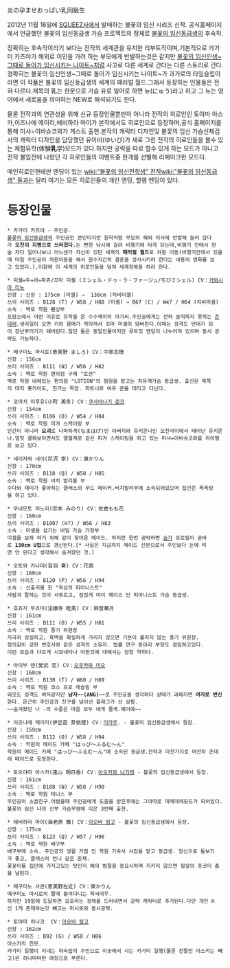炎の孕ませおっぱい乳同級生

2012년 11월 16일에 [[SQUEEZ]]사에서 발매하는 불꽃의 임신 시리즈 신작.
공식홈페이지에서 언급했던 불꽃의 임신동급생 가슴 프로젝트의 정체로 [[불꽃의 임신동급생]]의 후속작.

정확히는 후속작이라기 보다는 전작의 세계관을 유지한 리부트작이며,기본적으로 카가미 카츠야가 해외로 이민을 가려 하는 부모에게 반발하는것은 같지만 [[불꽃의 임신인생~그때로 돌아가 임신시키는 나이트~]]처럼 사고로 다른 세계로 간다는 다른 스토리로 간다.정확히는 불꽃의 임신인생~그때로 돌아가 임신시키는 나이트~가 과거로의 타임슬립이라면 이 작품은 불꽃의 임신동급생의 세계의 패러럴 월드.그래서 등장하는 인물들은 전혀 다르다.제목의 乳는 한문으로 가슴 유로 일어로 하면 뉴(にゅう)라고 하고 그 뉴는 영어에서 새로움을 의미하는 NEW로 해석되기도 한다.

물론 전작과의 연관성을 위해 신규 등장인물뿐만이 아니라 전작의 히로인인 토야마 아스카,이즈나에 메이리,에비하라 마이가 본작에서도 히로인으로 등장하며,공식 홈페이지를 통해 미샤=이바슈코와가 게스트 출현.본작의 캐릭터 디자인및 불꽃의 임신 가슴신체검사의 캐릭터 디자인을 담당했던 유이비(ゆいび)가 새로 그린 전작의 히로인들을 볼수 있는 체험유학(体験'''乳'''学)모드가 있다.하지만 공략을 따로 할수 있게 하는 모드가 아니고 전작 불임전에 나왔던 각 히로인들의 이벤트중 한개를 선별해 리메이크한 모드다.

메인히로인한테만 엔딩이 있는 [[wiki:"불꽃의 임신전학생" 전작]][[wiki:"불꽃의 임신동급생" 들]]과는 달리 여기는 모든 히로인들의 개인 엔딩, 할렘 엔딩이 있다.  


= 등장인물 =
 * 카가미 카즈야 - 주인공.
 [[불꽃의 임신동급생]]의 주인공인 본인이지만 원작처럼 부모의 해외 이사에 반발해 눌러 앉다가 '''모친이 지병으로 쓰러졌다.'''는 뻔한 낚시에 걸려 비행기에 타게 되는데,비행기 안에서 한숨 자다 일어나보니 어느샌가 자신이 있던 세계의 '''패러럴 월드'''로 차원 이동(비행기안에서 있을때 마침 주인공이 차원이동을 해서 원수지간의 결혼을 성사시키려 한다는 내용의 영화를 보고 있었다.),이참에 이 세계의 히로인들을 덮쳐 세계정복을 하려 한다.


 * 미셸=두=라=파쥬/꼬마 미셸 (ミシェル・ドゥ・ラ・ファージュ/ちびミシェル) CV：[[카와시마 리노]]
 신장 : 신장 : 175cm (미셸) →  138cm (치비미셸)  
 쓰리 사이즈 : B128 (T) / W58 / H88 (미셸) → B67 (C) / W47 / H64 (치비미셸) 
 소속 : 백로 학원 펜싱부
 프랑스에서 어떤 이유로 유학을 온 수수께끼의 아가씨.주인공에게는 전혀 솔직하지 못하는 [[츤데레]].생리일이 오면 키와 몸매가 작아져서 꼬마 미셸이 돼버린다.이때는 성격도 반대가 되어 장난꾸러기가 돼버린다.일단 둘은 동일인물이지만 루트및 엔딩이 나누어져 있으며 동시 공략도 가능하다.


 * 메구미노 마시로(恵美野 ましろ) CV：中家志穂
 신장 : 156cm
 쓰리 사이즈 : B111 (N) / W56 / H82 
 소속 : 백로 학원 편의점 구매 "로션"
 백로 학원 내에있는 편의점 "LOTION"의 점원을 맡고는 치유계가슴 동급생. 출신은 북쪽의 대지 홋카이도, 친가는 목장. 파트너로 여우 콘을 데리고 다닌다.


 * 코마치 미후유(小町 美冬) CV：[[쿠사야나기 준코]]
 신장 : 154cm
 쓰리 사이즈 : B106 (O) / W54 / H84 
 소속 : 백로 학원 피겨 스케이팅 부
 인간이 아니라 '''요괴'''로 나마하게(なまはげ)인 아버지와 유키온나인 모친사이에서 태어난 유키온나.얼핏 쿨해보이면서도 열혈계로 같은 피겨 스케이팅을 하고 있는 미샤=이바슈코와를 라이벌로 보고 있다.


 * 세리자와 네이(芹沢 寧) CV：東かりん
 신장 : 170cm
 쓰리 사이즈 : B118 (Q) / W58 / H85 
 소속 : 백로 학원 비치 발리볼 부
 수다와 재미가 좋아하는 클래스의 무드 메이커.비치발리부에 소속되어있으며 집안은 목욕탕을 하고 있다.


 * 무네모토 미노리(宗本 みのり) CV：佐倉もも花
 신장 : 160cm 
 쓰리 사이즈 : B100? (H?) / W56 / H83 
 소속 : 미셸을 섬기는 비밀 가슴 가정부
 미셸을 보좌 하기 위해 같이 찾아온 메이드. 하지만 한번 공략하면 [[슴가]] 프로필이 곧바로 '''130cm U컵'''으로 갱신된다.[* 사실은 지금까지 메이드 신분으로서 주인보다 눈에 띄면 안 된다고 생각해서 숨겨왔던 것.]


 * 오토와 카나데(音羽 奏) CV：花南
 신장 : 160cm 
 쓰리 사이즈 : B120 (P) / W56 / H94 
 소속 : 신출귀몰 한 "옥상의 피아니스트"
 사람과 말하는 것이 서투르고, 점잖게 마이 페이스 인 피아니스트 가슴 동급생. 


 * 호죠지 무츠미(法嬢寺 睦美) CV：鈴音華月
 신장 : 161cm
 쓰리 사이즈 : B111 (O) / W55 / H81 
 소속 : 백로 학원 풍기 위원장
 지극히 성실하고, 흑백을 확실하게 가리지 않으면 기분이 풀리지 않는 풍기 위원장. 
 정의감이 강한 변호사와 같은 성격의 소유자. 법률 연구 동아리 부장도 겸임하고있다. 
 이런 모습과 다르게 시모네타나 야한것에 대해서는 엄청 약하다.


 * 아이부 렌(愛武 恋) CV：[[오우카와 미오]]
 신장 : 160cm 
 쓰리 사이즈 : B130 (T) / W60 / H89 
 소속 : 백로 학원 코스 프로 레슬링 부
 외모도 성격도 여자같지만 '''남자~~(ANG)~~'''로 주인공을 생각하다 상태가 과해지면 '''여자로 변신'''한다. 은근히 주인공과 친구를 넘어선 플래그가 선 상황.
 ~~숨겨왔던 나 -의 수줍은 마음 모두 네게 줄게.예이예~~


 * 이즈나에 메이리(伊豆苗 芽依理) CV：[[카자네|미라우]]. - 불꽃의 임신동급생에서 등장.
 신장 : 159cm 
 쓰리 사이즈 : B112 (O) / W58 / H94 
 소속 : 학원의 메이드 카페 "はっぴ～ふるむ～ん"
 학원의 메이드 카페 "はっぴ～ふるむ～ん"에 소속된 동급생.전작과 마찬가지로 여전히 츤데레 메이드로 등장한다.


 * 토오야마 아스카(遠山 明日香) CV：[[미루|아오카와 나가레]] - 불꽃의 임신동급생에서 등장.
 신장 : 161cm
 쓰리 사이즈 : B108 (N) / W58 / H90 
 소속 : 백로 학원 테니스 부
 주인공의 소꿉친구.어렸을때 주인공에게 도움을 받은후에는 그야마로 데레데레모드가 되어있다.불꽃의 임신 나의 신부 가슴무쌍에 이은 3번째 출현.


 * 에비하라 마이(海老原 舞) CV：[[아오바 링고]] - 불꽃의 임신동급생에서 등장.
 신장 : 175cm 
 쓰리 사이즈 : B123 (Q) / W57 / H96 
 소속 : 백로 학원 배구부
 배구부에 소속. 주인공의 생활 거점 인 학원 기숙사 사감을 맡고 동급생. 장신으로 돌보기가 좋고, 클래스의 언니 같은 존재. 
 꽃꽂이를 집안에 가지고있는 탓인지 예의 범절을 중요시하며 지키지 않으면 필살의 츳코미 춉을 날린다.


 * 메구미노 사콘(恵美野左近) CV：東かりん
 메구미노 마시로의 팔에 붙어다니는 북극여우.
 하지만 19일에 도달하면 요호라는 정체를 드러내면서 공략 캐릭터로 추가된다.다만 개인 H신 1개 존재하는것 빼고는 마시로와 동시공략. 


 * 토야마 히나코  CV：[[아오바 링고]]
 신장 : 162cm
 쓰리 사이즈 : B92 (G) / W58 / H86
 아스카의 친모.
 카가미 일행이 지내는 하숙집의 주인으로 이곳에서 사는 카가미 일행(물론 친딸인 아스카는 빼고)은 히나마마란 애칭으로 부른다.
